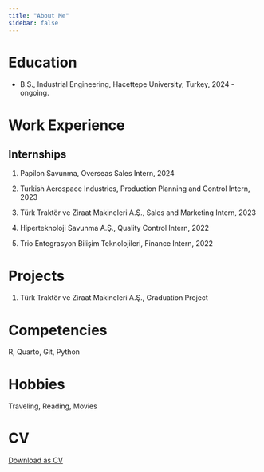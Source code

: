 ```yaml
---
title: "About Me"
sidebar: false 
---
```


# Education

-   B.S., Industrial Engineering, Hacettepe University, Turkey, 2024 - ongoing.

# Work Experience

## Internships

1.  Papilon Savunma, Overseas Sales Intern, 2024

2.  Turkish Aerospace Industries, Production Planning and Control Intern, 2023

3.  Türk Traktör ve Ziraat Makineleri A.Ş., Sales and Marketing Intern, 2023

4.  Hiperteknoloji Savunma A.Ş., Quality Control Intern, 2022

5.  Trio Entegrasyon Bilişim Teknolojileri, Finance Intern, 2022

# Projects

1.  Türk Traktör ve Ziraat Makineleri A.Ş., Graduation Project

# Competencies

R, Quarto, Git, Python

# Hobbies

Traveling, Reading, Movies

# CV

[Download as CV](https://drive.google.com/file/d/1tmKNpkVi0W8pvsuyiqYeQpYzhNR0GMme/view?usp=drive_link)
